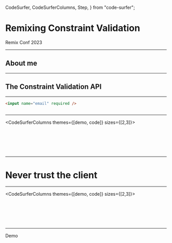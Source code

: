   CodeSurfer,
  CodeSurferColumns,
  Step,
} from "code-surfer";


<Layout>

# Remixing Constraint Validation

Remix Conf 2023

</Layout>

---

## About me

---

## The Constraint Validation API

---

<CodeSurfer theme={code}>

```html
<input name="email" required />
```

```diff 1[21:29]
```

</CodeSurfer>

---

<CodeSurferColumns themes={[demo, code]} sizes={[2,3]}>

<Step>

<Example src="./examples/basic" />

```jsx file=./01.BaseExample.jsx
```

</Step>

<Step subtitle="Prepare a state that manages error message of each field">

<Example src="./examples/error" />

```jsx file=./02.Preparation.jsx
```

</Step>

<Step subtitle="Capturing validation message with the invalid event">

<Example src="./examples/invalid-event" />

```jsx file=./03.ReportingErrors.jsx
```

</Step>

<Step subtitle="Ensuring messages are reset before reporting new errors">

<Example src="./examples/novalidate" />

```jsx file=./04.EnhancingValidation.jsx
```

</Step>

<Step subtitle="Customizing messages with the validity state">

<Example src="./examples/validitystate" />

```jsx file=./05.CustomizeMessages.jsx
```

</Step>

<Step subtitle="Processing the form data on action">

<Example src="./examples/validitystate" />

```jsx file=./06.Action.jsx
```

</Step>

</CodeSurferColumns>

---

<Centered>

# Never trust the client

</Centered>

---

<CodeSurferColumns themes={[demo, code]} sizes={[2,3]}>

<Step>

<Example src="./examples/nojs?hydrate=no" />

```jsx 49:69 file=./06.Action.jsx
```

</Step>

<Step>

<Example src="./examples/nojs" />

```jsx 66,75 file=./07.ExtractSchema.jsx
```
</Step>

<Step>

<Example src="./examples/nojs" />

```diff 5:15
```
</Step>

<Step>

<Example src="./examples/nojs" />

```jsx 1 file=./08.SecretSauce.jsx
```

</Step>

<Step>

<Example src="./examples/nojs" />

```diff 31:43
```

</Step>

<Step>

<Example src="./examples/nojs" />

```jsx file=./09.SyncState.jsx
```

</Step>

</CodeSurferColumns>

---

Demo
